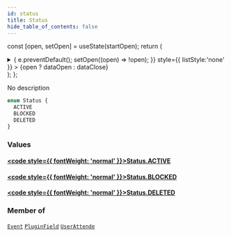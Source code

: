 ```yaml
---
id: status
title: Status
hide_table_of_contents: false
---
```






const [open, setOpen] = useState(startOpen);
return (
<details {...(open ? { open: true } : {})} className="details" style={{ border:'none', boxShadow:'none', background:'var(--ifm-background-color)' }}>
<summary
onClick={(e) => {
e.preventDefault();
setOpen((open) => !open);
}}
style={{ listStyle:'none' }} >
{open ? dataOpen : dataClose}
</summary>
{open && children}
</details>
);
};

No description

```graphql
enum Status {
  ACTIVE
  BLOCKED
  DELETED
}
```

### Values

#### [<code style={{ fontWeight: 'normal' }}>Status.<b>ACTIVE</b></code>](#)

>

#### [<code style={{ fontWeight: 'normal' }}>Status.<b>BLOCKED</b></code>](#)

>

#### [<code style={{ fontWeight: 'normal' }}>Status.<b>DELETED</b></code>](#)

>

### Member of

[`Event`](/schema/objects/event) <Badge class="secondary" text="object"/><Bullet />[`PluginField`](/schema/objects/plugin-field) <Badge class="secondary" text="object"/><Bullet />[`UserAttende`](/schema/objects/user-attende) <Badge class="secondary" text="object"/>
